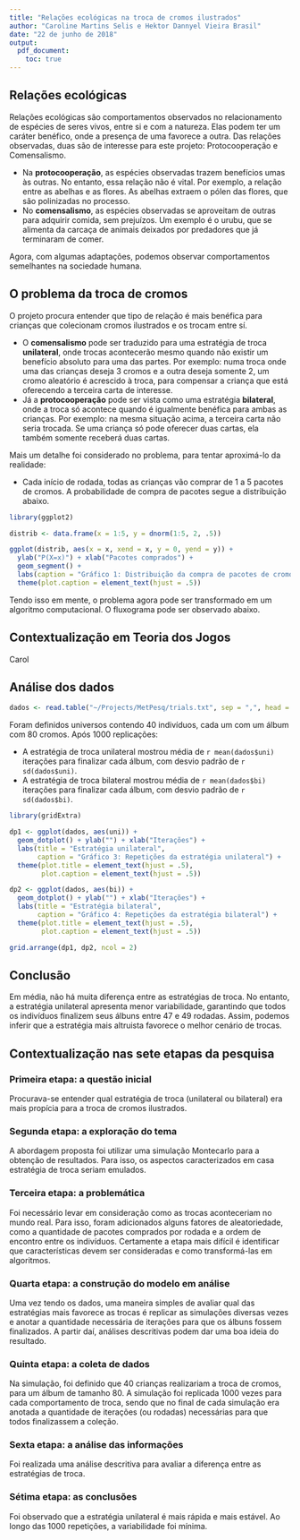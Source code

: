 ```yaml
---
title: "Relações ecológicas na troca de cromos ilustrados"
author: "Caroline Martins Selis e Hektor Dannyel Vieira Brasil"
date: "22 de junho de 2018"
output: 
  pdf_document:
    toc: true
---
```


## Relações ecológicas

  Relações ecológicas são comportamentos observados no relacionamento de espécies de seres vivos, entre si e com a natureza. Elas podem ter um caráter benéfico, onde a presença de uma favorece  a outra. 
  Das relações observadas, duas são de interesse para este projeto: Protocooperação e Comensalismo.
  
  - Na **protocooperação**, as espécies observadas trazem benefícios umas às outras. No entanto, essa relação não é vital. Por exemplo, a relação entre as abelhas e as flores. As abelhas extraem o pólen das flores, que são polinizadas no processo.
  - No **comensalismo**, as espécies observadas se aproveitam de outras para adquirir comida, sem prejuízos. Um exemplo é o urubu, que se alimenta da carcaça de animais deixados por predadores que já terminaram de comer.
  
  Agora, com algumas adaptações, podemos observar comportamentos semelhantes na sociedade humana. 
  
## O problema da troca de cromos
  
  O projeto procura entender que tipo de relação é mais benéfica para crianças que colecionam cromos ilustrados e os trocam entre sí.
  
  - O **comensalismo** pode ser traduzido para uma estratégia de troca **unilateral**, onde trocas acontecerão mesmo quando não existir um benefício absoluto para uma das partes. Por exemplo: numa troca onde uma das crianças deseja 3 cromos e a outra deseja somente 2, um cromo aleatório é acrescido à troca, para compensar a criança que está oferecendo a terceira carta de interesse.
  - Já a **protocooperação** pode ser vista como uma estratégia **bilateral**, onde a troca só acontece quando é igualmente benéfica para ambas as crianças. Por exemplo: na mesma situação acima, a terceira carta não seria trocada. Se uma criança só pode oferecer duas cartas, ela também somente receberá duas cartas.
  
  Mais um detalhe foi considerado no problema, para tentar aproximá-lo da realidade:
  
  - Cada início de rodada, todas as crianças vão comprar de 1 a 5 pacotes de cromos. A probabilidade de compra de pacotes segue a distribuição abaixo.
  
```r

library(ggplot2)

distrib <- data.frame(x = 1:5, y = dnorm(1:5, 2, .5))

ggplot(distrib, aes(x = x, xend = x, y = 0, yend = y)) + 
  ylab("P(X=x)") + xlab("Pacotes comprados") +
  geom_segment() +
  labs(caption = "Gráfico 1: Distribuição da compra de pacotes de cromos") +
  theme(plot.caption = element_text(hjust = .5))

```
  
  Tendo isso em mente, o problema agora pode ser transformado em um algoritmo computacional. O fluxograma pode ser observado abaixo.
  
\bigskip

\begin{figure}[h]
\centering
\includegraphics[width=11cm]{~/Projects/RBras-2018/flow_chart.jpeg}
\caption{Fluxograma}
\end{figure}

## Contextualização em Teoria dos Jogos

Carol

## Análise dos dados

```r
dados <- read.table("~/Projects/MetPesq/trials.txt", sep = ",", head = T)
```

Foram definidos universos contendo 40 indivíduos, cada um com um álbum com 80 cromos. Após 1000 replicações:

  - A estratégia de troca unilateral mostrou média de `r mean(dados$uni)` iterações para finalizar cada álbum, com desvio padrão de `r sd(dados$uni)`. 
  - A estratégia de troca bilateral mostrou média de `r mean(dados$bi)` iterações para finalizar cada álbum, com desvio padrão de `r sd(dados$bi)`. 

\bigskip

```r

library(gridExtra)

dp1 <- ggplot(dados, aes(uni)) + 
  geom_dotplot() + ylab("") + xlab("Iterações") +
  labs(title = "Estratégia unilateral",
       caption = "Gráfico 3: Repetições da estratégia unilateral") +
  theme(plot.title = element_text(hjust = .5),
        plot.caption = element_text(hjust = .5))

dp2 <- ggplot(dados, aes(bi)) +
  geom_dotplot() + ylab("") + xlab("Iterações") +
  labs(title = "Estratégia bilateral",
       caption = "Gráfico 4: Repetições da estratégia bilateral") +
  theme(plot.title = element_text(hjust = .5),
        plot.caption = element_text(hjust = .5))

grid.arrange(dp1, dp2, ncol = 2)
```

## Conclusão

Em média, não há muita diferença entre as estratégias de troca. No entanto, a estratégia unilateral apresenta menor variabilidade, garantindo que todos os indivíduos finalizem seus álbuns entre 47 e 49 rodadas. Assim, podemos inferir que a estratégia mais altruista favorece o melhor cenário de trocas.

## Contextualização nas sete etapas da pesquisa

### Primeira etapa: a questão inicial

  Procurava-se entender qual estratégia de troca (unilateral ou bilateral) era mais propícia para a troca de cromos ilustrados. 
  
### Segunda etapa: a exploração do tema
  
  A abordagem proposta foi utilizar uma simulação Montecarlo para a obtenção de resultados. Para isso, os aspectos caracterizados em casa estratégia de troca seriam emulados.
  
### Terceira etapa: a problemática
  
  Foi necessário levar em consideração como as trocas aconteceriam no mundo real. Para isso, foram adicionados alguns fatores de aleatoriedade, como a quantidade de pacotes comprados por rodada e a ordem de encontro entre os indivíduos. Certamente a etapa mais difícil é identificar que características devem ser consideradas e como transformá-las em algoritmos.
  
### Quarta etapa: a construção do modelo em análise
  
  Uma vez tendo os dados, uma maneira simples de avaliar qual das estratégias mais favorece as trocas é replicar as simulações diversas vezes e anotar a quantidade necessária de iterações para que os álbuns fossem finalizados. A partir daí, análises descritivas podem dar uma boa ideia do resultado.
  
### Quinta etapa: a coleta de dados
  
  Na simulação, foi definido que 40 crianças realizariam a troca de cromos, para um álbum de tamanho 80. A simulação foi replicada 1000 vezes para cada comportamento de troca, sendo que no final de cada simulação era anotada a quantidade de iterações (ou rodadas) necessárias para que todos finalizassem a coleção. 
  
### Sexta etapa: a análise das informações
  
  Foi realizada uma análise descritiva para avaliar a diferença entre as estratégias de troca.
  
### Sétima etapa: as conclusões
  
  Foi observado que a estratégia unilateral é mais rápida e mais estável. Ao longo das 1000 repetições, a variabilidade foi mínima.